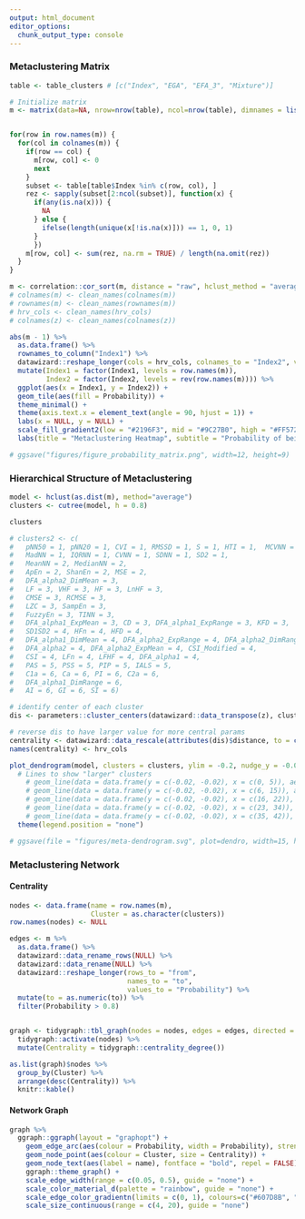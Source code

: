 ```yaml
---
output: html_document
editor_options: 
  chunk_output_type: console
---
```



### Metaclustering Matrix


```r
table <- table_clusters # [c("Index", "EGA", "EFA_3", "Mixture")]

# Initialize matrix
m <- matrix(data=NA, nrow=nrow(table), ncol=nrow(table), dimnames = list(table$Index, table$Index))


for(row in row.names(m)) {
  for(col in colnames(m)) {
    if(row == col) {
      m[row, col] <- 0
      next
    } 
    subset <- table[table$Index %in% c(row, col), ]
    rez <- sapply(subset[2:ncol(subset)], function(x) {
      if(any(is.na(x))) {
        NA
      } else {
        ifelse(length(unique(x[!is.na(x)])) == 1, 0, 1)
      }
      })
    m[row, col] <- sum(rez, na.rm = TRUE) / length(na.omit(rez))
  }
}
```


```r
m <- correlation::cor_sort(m, distance = "raw", hclust_method = "average")
# colnames(m) <- clean_names(colnames(m))
# rownames(m) <- clean_names(rownames(m))
# hrv_cols <- clean_names(hrv_cols)
# colnames(z) <- clean_names(colnames(z))

abs(m - 1) %>% 
  as.data.frame() %>% 
  rownames_to_column("Index1") %>% 
  datawizard::reshape_longer(cols = hrv_cols, colnames_to = "Index2", values_to = "Probability") %>% 
  mutate(Index1 = factor(Index1, levels = row.names(m)),
         Index2 = factor(Index2, levels = rev(row.names(m)))) %>% 
  ggplot(aes(x = Index1, y = Index2)) +
  geom_tile(aes(fill = Probability)) +
  theme_minimal() +
  theme(axis.text.x = element_text(angle = 90, hjust = 1)) +
  labs(x = NULL, y = NULL) +
  scale_fill_gradient2(low = "#2196F3", mid = "#9C27B0", high = "#FF5722", midpoint = 0.5) +
  labs(title = "Metaclustering Heatmap", subtitle = "Probability of being grouped together accross multiple methods.")

# ggsave("figures/figure_probability_matrix.png", width=12, height=9)
```

### Hierarchical Structure of Metaclustering

```r
model <- hclust(as.dist(m), method="average") 
clusters <- cutree(model, h = 0.8)

clusters

# clusters2 <- c(
#   pNN50 = 1, pNN20 = 1, CVI = 1, RMSSD = 1, S = 1, HTI = 1,  MCVNN = 1,
#   MadNN = 1, IQRNN = 1, CVNN = 1, SDNN = 1, SD2 = 1, 
#   MeanNN = 2, MedianNN = 2,
#   ApEn = 2, ShanEn = 2, MSE = 2,
#   DFA_alpha2_DimMean = 3,
#   LF = 3, VHF = 3, HF = 3, LnHF = 3,
#   CMSE = 3, RCMSE = 3,
#   LZC = 3, SampEn = 3, 
#   FuzzyEn = 3, TINN = 3,
#   DFA_alpha1_ExpMean = 3, CD = 3, DFA_alpha1_ExpRange = 3, KFD = 3, 
#   SD1SD2 = 4, HFn = 4, HFD = 4,
#   DFA_alpha1_DimMean = 4, DFA_alpha2_ExpRange = 4, DFA_alpha2_DimRange = 4,
#   DFA_alpha2 = 4, DFA_alpha2_ExpMean = 4, CSI_Modified = 4,
#   CSI = 4, LFn = 4, LFHF = 4, DFA_alpha1 = 4, 
#   PAS = 5, PSS = 5, PIP = 5, IALS = 5,
#   C1a = 6, Ca = 6, PI = 6, C2a = 6,
#   DFA_alpha1_DimRange = 6,
#   AI = 6, GI = 6, SI = 6)

# identify center of each cluster 
dis <- parameters::cluster_centers(datawizard::data_transpose(z), clusters)

# reverse dis to have larger value for more central params
centrality <- datawizard::data_rescale(attributes(dis)$distance, to = c(max(attributes(dis)$distance), min(attributes(dis)$distance)))
names(centrality) <- hrv_cols

plot_dendrogram(model, clusters = clusters, ylim = -0.2, nudge_y = -0.03, angle = 90, points = TRUE, dis = centrality, h=0.8) +
  # Lines to show "larger" clusters
    # geom_line(data = data.frame(y = c(-0.02, -0.02), x = c(0, 5)), aes(x = x, y = y), size = 0.5, color = "#607D8B") +
    # geom_line(data = data.frame(y = c(-0.02, -0.02), x = c(6, 15)), aes(x = x, y = y), size = 0.5, color = "#607D8B") +
    # geom_line(data = data.frame(y = c(-0.02, -0.02), x = c(16, 22)), aes(x = x, y = y), size = 0.5, color = "#607D8B") +
    # geom_line(data = data.frame(y = c(-0.02, -0.02), x = c(23, 34)), aes(x = x, y = y), size = 0.5, color = "#607D8B") +
    # geom_line(data = data.frame(y = c(-0.02, -0.02), x = c(35, 42)), aes(x = x, y = y), size = 0.5, color = "#607D8B") +
  theme(legend.position = "none")

# ggsave(file = "figures/meta-dendrogram.svg", plot=dendro, width=15, height=10)
```


### Metaclustering Network

#### Centrality
```r
nodes <- data.frame(name = row.names(m),
                    Cluster = as.character(clusters))
row.names(nodes) <- NULL

edges <- m %>%
  as.data.frame() %>% 
  datawizard::data_rename_rows(NULL) %>% 
  datawizard::data_rename(NULL) %>% 
  datawizard::reshape_longer(rows_to = "from", 
                             names_to = "to",
                             values_to = "Probability") %>% 
  mutate(to = as.numeric(to)) %>% 
  filter(Probability > 0.8)


graph <- tidygraph::tbl_graph(nodes = nodes, edges = edges, directed = FALSE) %>% 
  tidygraph::activate(nodes) %>%
  mutate(Centrality = tidygraph::centrality_degree()) 

as.list(graph)$nodes %>% 
  group_by(Cluster) %>% 
  arrange(desc(Centrality)) %>%
  knitr::kable()
```


#### Network Graph

```r
graph %>% 
  ggraph::ggraph(layout = "graphopt") + 
    geom_edge_arc(aes(colour = Probability, width = Probability), strength = 0.05) + 
    geom_node_point(aes(colour = Cluster, size = Centrality)) + 
    geom_node_text(aes(label = name), fontface = "bold", repel = FALSE) +
    ggraph::theme_graph() +
    scale_edge_width(range = c(0.05, 0.5), guide = "none") +
    scale_color_material_d(palette = "rainbow", guide = "none") +
    scale_edge_color_gradientn(limits = c(0, 1), colours=c("#607D8B", "#263238"), guide = "none") +
    scale_size_continuous(range = c(4, 20), guide = "none")
```

<!-- #### Create table -->

<!-- ```{r, message=FALSE, warning=FALSE, eval=FALSE, echo=FALSE} -->
<!-- level_1 <- c(rep("Core Variability Features", 17), -->
<!--              rep("Frequency/Complexity", 28), -->
<!--              rep("Extreme Variabilities Features", 12)) -->

<!-- level_2 <- c(rep("Dispersion", 12), -->
<!--              rep("Centrality", 5), -->
<!--              rep("Absolute Frequency/Complexity", 15), -->
<!--              rep("Relative Frequency/Complexity", 13), -->
<!--              rep("Heart Rate Fragmentation", 4), -->
<!--              rep("Heart Rate Asymmetry", 8)) -->


<!-- indices <- c("pNN50", "pNN20", "CVI", "RMSSD", "S", "HTI", "MCVNN", -->
<!--              "MadNN", "IQRNN", "CVNN", "SDNN", "SD2", -->

<!--              "MeanNN",   "MedianNN", -->
<!--              "ApEn", "ShanEn", "MSE", -->

<!--              "DFA α2 DimMean", -->
<!--              "LF", "VHF", "HF", "LnHF", -->
<!--              "CMSE", "RCMSE", "LZC", "SampEn", "FuzzyEn", "TINN", "DFA α1 ExpMean", -->
<!--              "CD", "DFA α1 ExpRange", "KFD", -->

<!--              "SD1SD2", "HFn", "HFD", -->
<!--              "DFA α1 DimMean", "DFA α2 ExpRange", "DFA α2 DimRange", -->
<!--              "DFA α2", "DFA α2 ExpMean", "CSI (modified)", -->
<!--              "LFn", "CSI", "LFHF", "DFA α1", -->

<!--              "PAS", "IALS", "PSS", "PIP", -->

<!--              "C1a", "C2a", "Ca", "PI", -->
<!--              "DFA α1 DimRange", -->
<!--              "AI", "GI", "SI") -->

<!-- labels <- c("Proportion of successive NN interval differences larger than 50ms", -->
<!--             "Proportion of successive NN interval differences larger than 20ms", -->
<!--             "Cardiac Vagal Index", -->
<!--             "Root mean square of successive NN interval differences", -->
<!--             "Area of ellipse in Poincaré plot", -->
<!--             "Integral of the density of the NN interval histogram divided by its height", -->
<!--             "MadNN divided by MedianNN", -->
<!--             "The median absolute deviation of the NN intervals", -->
<!--             "The interquartile range (IQR) of the NN intervals", -->
<!--             "SDNN divided by MeanNN", "The standard deviation of the RR intervals", -->
<!--             "The spread of NN intervals on the Poincaré plot along the line of identity.", -->

<!--              "The mean of the NN intervals.", "The median of the NN intervals.", -->
<!--              "The Approximate Entropy", "The Shannon Entropy", "The Multiscale Entropy", -->

<!--              "The multifractal detrended fluctuation analysis (MDFA) corresponding to long-term correlations. Dimmean is the mean of singularity dimensions", -->
<!--              "Power spectrum in the frequency range of 0.04-0.15 Hz", -->
<!--              "Power spectrum in the frequency range of 0.4-0.5 Hz", -->
<!--              "Power spectrum in the frequency range of 0.15-0.4 Hz", -->
<!--              "The natural logarithm of HF", -->
<!--              "The Composite Multiscale Entropy", "The Refined Composite Multiscale Entropy", -->
<!--              "The Lempel-Ziv complexity", "The Sample Entropy", "The Fuzzy Entropy", -->
<!--              "The baseline width of the NN interval histogram", -->
<!--              "The MDFA corresponding to short-term correlation. ExpMean is the mean of singularity exponents", -->
<!--              "Correlation Dimension", "The MDFA corresponding to short-term correlation. ExpRange is the range of singularity exponents", -->
<!--              "Katz Fractal Dimension", -->

<!--              "The ratio between short and long term fluctuations of the NN intervals", "The normalized HF", "Higuchi Fractal Dimension", -->
<!--              "The MDFA corresponding to short-term correlation. DimMean is the mean of singularity dimensions", "The MDFA corresponding to long-term correlation. ExpRange is the range of singularity exponents", "The MDFA corresponding to long-term correlation. DimRange is the range of singularity dimensions", -->
<!--              "The DFA corresponding to long-term correlation", "The MDFA corresponding to long-term correlation. ExpMean is the mean of singularity exponents", "The Cardiac Symapathetic Index (modified)", -->
<!--              "The normalized LF", "The Cardiac Sympathetic Index", "The ratio between LF and HF", "The DFA corresponding to short-term corrleation", -->

<!--              "The percentage of NN intervals in alternation segments", -->
<!--              "The inverse of the average length of the acceleration/deceleration segments", -->
<!--              "The percentage of short segments", -->
<!--              "The percentage of inflection points of the NN intervals series", -->

<!--              "The contributions of heart rate accelerations to short-term HRV", -->
<!--             "The contributions of heart rate accelerations to long-term HRV", -->
<!--             "The total contributions of heart rate accelerations to HRV", -->
<!--             "The Porta's Index", -->
<!--              "The MDFA corresponding to short-term correlation. DimRange is the range of singularity dimensions", -->
<!--              "The Area Index", "The Guzik's Index", "The Slope Index") -->


<!-- df_summary <- data.frame(level_1, level_2, indices, labels) -->
<!-- df_summary$Centrality <- as.data.frame(centrality)[df_summary$indices, ] -->
<!-- df_summary <- df_summary %>% -->
<!--   group_by(level_1, level_2) %>% -->
<!--   arrange(desc(Centrality), .by_group = TRUE) -->
<!--   # rename("Level 1" = "level_1", -->
<!--   #        "Level 2" = "level_2", -->
<!--   #        "HRV Indices" = "indices", -->
<!--   #        "Description" = "labels") -->
<!-- write.csv(df_summary, "figures/Summary_Table.csv", row.names = FALSE) -->


<!-- ``` -->